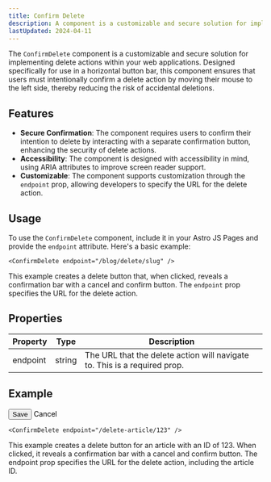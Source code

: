 ```yaml
---
title: Confirm Delete
description: A component is a customizable and secure solution for implementing delete actions within your web applications.
lastUpdated: 2024-04-11
---
```


The `ConfirmDelete` component is a customizable and secure solution for implementing
delete actions within your web applications. Designed specifically for use in a horizontal 
button bar, this component ensures that users must intentionally confirm a delete 
action by moving their mouse to the left side, thereby reducing the risk of accidental deletions.

## Features

- **Secure Confirmation**: The component requires users to confirm their intention to delete by 
  interacting with a separate confirmation button, enhancing the security of delete actions.
- **Accessibility**: The component is designed with accessibility in mind, using ARIA attributes 
  to improve screen reader support.
- **Customizable**: The component supports customization through the `endpoint` prop, allowing 
  developers to specify the URL for the delete action.

## Usage

To use the `ConfirmDelete` component, include it in your Astro JS Pages and provide the `endpoint` attribute. Here's a basic example:

```astro
<ConfirmDelete endpoint="/blog/delete/slug" />
```
This example creates a delete button that, when clicked, reveals a confirmation bar with a cancel and
confirm button. The `endpoint` prop specifies the URL for the delete action.

## Properties

| Property  | Type     | Description                                                                |
|-----------|----------|----------------------------------------------------------------------------|
| endpoint  | string   | The URL that the delete action will navigate to. This is a required prop.  |

## Example

<div class="no-margin relative flex flex-row items-center justify-between gap-8 my-8 flex-nowrap">
    <div class="flex flex-row items-center gap-4 flex-nowrap">
        <Button
            type="submit"
            class="justify-center min-w-44"
            variant="dark"
            aria-label="Save article">
            Save
        </Button>
        <LinkButton
            href="/components/confirmdetele"
            variant="dark-outline"
            class="justify-center min-w-44"
            aria-label="Cancel article editing"
            style="color: black;">
            Cancel
        </LinkButton>
    </div>
    <ConfirmDelete endpoint="/components/confirmdetele" />
</div>

```astro
<ConfirmDelete endpoint="/delete-article/123" />
```

This example creates a delete button for an article with an ID of 123. When clicked, it reveals a 
confirmation bar with a cancel and confirm button. The endpoint prop specifies the URL for the 
delete action, including the article ID.